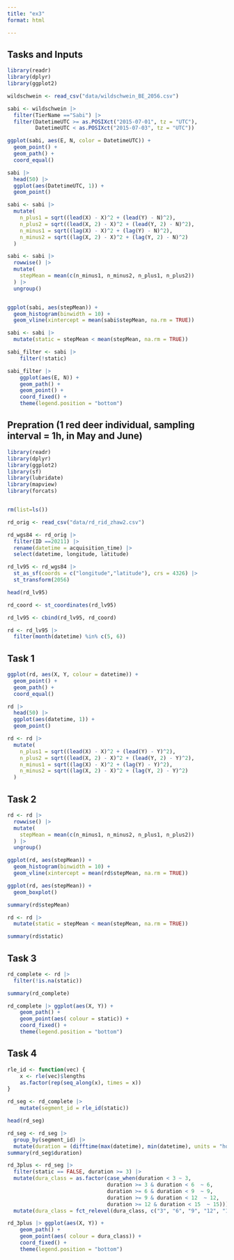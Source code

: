 ```yaml
---
title: "ex3"
format: html

---
```


## Tasks and Inputs

```r
library(readr)
library(dplyr)
library(ggplot2)

wildschwein <- read_csv("data/wildschwein_BE_2056.csv")

sabi <- wildschwein |> 
  filter(TierName =="Sabi") |> 
  filter(DatetimeUTC >= as.POSIXct("2015-07-01", tz = "UTC"), 
         DatetimeUTC < as.POSIXct("2015-07-03", tz = "UTC"))

ggplot(sabi, aes(E, N, color = DatetimeUTC)) +
  geom_point() +
  geom_path() +
  coord_equal()

sabi |> 
  head(50) |> 
  ggplot(aes(DatetimeUTC, 1)) +
  geom_point()

sabi <- sabi |> 
  mutate(
    n_plus1 = sqrt((lead(X) - X)^2 + (lead(Y) - N)^2),
    n_plus2 = sqrt((lead(X, 2) - X)^2 + (lead(Y, 2) - N)^2),
    n_minus1 = sqrt((lag(X) - X)^2 + (lag(Y) - N)^2),
    n_minus2 = sqrt((lag(X, 2) - X)^2 + (lag(Y, 2) - N)^2)
  )

sabi <- sabi |> 
  rowwise() |> 
  mutate(
    stepMean = mean(c(n_minus1, n_minus2, n_plus1, n_plus2))
  ) |> 
  ungroup()


ggplot(sabi, aes(stepMean)) +
  geom_histogram(binwidth = 10) +
  geom_vline(xintercept = mean(sabi$stepMean, na.rm = TRUE))

sabi <- sabi |> 
  mutate(static = stepMean < mean(stepMean, na.rm = TRUE))

sabi_filter <- sabi |>
    filter(!static)

sabi_filter |>
    ggplot(aes(E, N)) +
    geom_path() +
    geom_point() +
    coord_fixed() +
    theme(legend.position = "bottom")

```

## Prepration (1 red deer individual, sampling interval = 1h, in May and June)

```r
library(readr)
library(dplyr)
library(ggplot2)
library(sf)
library(lubridate)
library(mapview)
library(forcats)


rm(list=ls())

rd_orig <- read_csv("data/rd_rid_zhaw2.csv")

rd_wgs84 <- rd_orig |> 
  filter(ID ==20211) |> 
  rename(datetime = acquisition_time) |> 
  select(datetime, longitude, latitude)

rd_lv95 <- rd_wgs84 |> 
  st_as_sf(coords = c("longitude","latitude"), crs = 4326) |>
  st_transform(2056)

head(rd_lv95)

rd_coord <- st_coordinates(rd_lv95)

rd_lv95 <- cbind(rd_lv95, rd_coord)

rd <- rd_lv95 |> 
  filter(month(datetime) %in% c(5, 6))

```

## Task 1

```r
ggplot(rd, aes(X, Y, colour = datetime)) +
  geom_point() +
  geom_path() +
  coord_equal()

rd |> 
  head(50) |> 
  ggplot(aes(datetime, 1)) +
  geom_point()

rd <- rd |> 
  mutate(
    n_plus1 = sqrt((lead(X) - X)^2 + (lead(Y) - Y)^2),
    n_plus2 = sqrt((lead(X, 2) - X)^2 + (lead(Y, 2) - Y)^2),
    n_minus1 = sqrt((lag(X) - X)^2 + (lag(Y) - Y)^2),
    n_minus2 = sqrt((lag(X, 2) - X)^2 + (lag(Y, 2) - Y)^2)
  )

```

## Task 2

```r
rd <- rd |> 
  rowwise() |> 
  mutate(
    stepMean = mean(c(n_minus1, n_minus2, n_plus1, n_plus2))
  ) |> 
  ungroup()

ggplot(rd, aes(stepMean)) +
  geom_histogram(binwidth = 10) +
  geom_vline(xintercept = mean(rd$stepMean, na.rm = TRUE))

ggplot(rd, aes(stepMean)) +
  geom_boxplot()

summary(rd$stepMean)

rd <- rd |> 
  mutate(static = stepMean < mean(stepMean, na.rm = TRUE))

summary(rd$static)

```

## Task 3

```r

rd_complete <- rd |> 
  filter(!is.na(static))

summary(rd_complete)

rd_complete |> ggplot(aes(X, Y)) +
    geom_path() +
    geom_point(aes( colour = static)) +
    coord_fixed() +
    theme(legend.position = "bottom")

```

## Task 4

```r

rle_id <- function(vec) {
    x <- rle(vec)$lengths
    as.factor(rep(seq_along(x), times = x))
}

rd_seg <- rd_complete |>
    mutate(segment_id = rle_id(static))

head(rd_seg)

rd_seg <- rd_seg |> 
  group_by(segment_id) |> 
  mutate(duration = (difftime(max(datetime), min(datetime), units = "hours")))
summary(rd_seg$duration)

rd_3plus <- rd_seg |> 
  filter(static == FALSE, duration >= 3) |> 
  mutate(dura_class = as.factor(case_when(duration < 3 ~ 3,
                                duration >= 3 & duration < 6  ~ 6,
                                duration >= 6 & duration < 9  ~ 9,
                                duration >= 9 & duration < 12  ~ 12,
                                duration >= 12 & duration < 15  ~ 15))) |> 
  mutate(dura_class = fct_relevel(dura_class, c("3", "6", "9", "12", "15")))

rd_3plus |> ggplot(aes(X, Y)) +
    geom_path() +
    geom_point(aes( colour = dura_class)) +
    coord_fixed() +
    theme(legend.position = "bottom")

```



